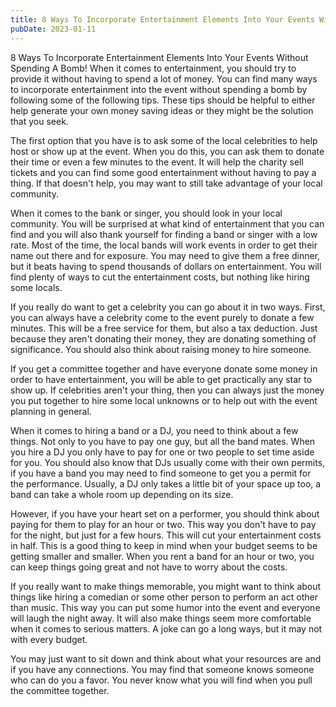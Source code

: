 ```yaml
---
title: 8 Ways To Incorporate Entertainment Elements Into Your Events Without Spending A Bomb
pubDate: 2023-01-11
---
```


8 Ways To Incorporate Entertainment Elements Into Your Events Without Spending A Bomb!
When it comes to entertainment, you should try to provide it without having to spend a lot of money. You can find many ways to incorporate entertainment into the event without spending a bomb by following some of the following tips. These tips should be helpful to either help generate your own money saving ideas or they might be the solution that you seek. 

The first option that you have is to ask some of the local celebrities to help host or show up at the event. When you do this, you can ask them to donate their time or even a few minutes to the event. It will help the charity sell tickets and you can find some good entertainment without having to pay a thing. If that doesn't help, you may want to still take advantage of your local community. 

When it comes to the bank or singer, you should look in your local community. You will be surprised at what kind of entertainment that you can find and you will also thank yourself for finding a band or singer with a low rate. Most of the time, the local bands will work events in order to get their name out there and for exposure. You may need to give them a free dinner, but it beats having to spend thousands of dollars on entertainment. You will find plenty of ways to cut the entertainment costs, but nothing like hiring some locals. 

If you really do want to get a celebrity you can go about it in two ways. First, you can always have a celebrity come to the event purely to donate a few minutes. This will be a free service for them, but also a tax deduction. Just because they aren't donating their money, they are donating something of significance. You should also think about raising money to hire someone. 

If you get a committee together and have everyone donate some money in order to have entertainment, you will be able to get practically any star to show up. If celebrities aren't your thing, then you can always just the money you put together to hire some local unknowns or to help out with the event planning in general. 

When it comes to hiring a band or a DJ, you need to think about a few things. Not only to you have to pay one guy, but all the band mates. When you hire a DJ you only have to pay for one or two people to set time aside for you. You should also know that DJs usually come with their own permits, if you have a band you may need to find someone to get you a permit for the performance.  Usually, a DJ only takes a little bit of your space up too, a band can take a whole room up depending on its size. 

However, if you have your heart set on a performer, you should think about paying for them to play for an hour or two. This way you don't have to pay for the night, but just for a few hours. This will cut your entertainment costs in half. This is a good thing to keep in mind when your budget seems to be getting smaller and smaller. When you rent a band for an hour or two, you can keep things going great and not have to worry about the costs. 

If you really want to make things memorable, you might want to think about things like hiring a comedian or some other person to perform an act other than music. This way you can put some humor into the event and everyone will laugh the night away. It will also make things seem more comfortable when it comes to serious matters. A joke can go a long ways, but it may not with every budget. 

You may just want to sit down and think about what your resources are and if you have any connections. You may find that someone knows someone who can do you a favor. You never know what you will find when you pull the committee together.
